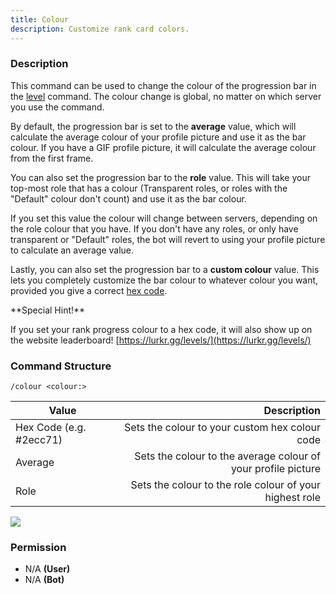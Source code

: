 ```yaml
---
title: Colour
description: Customize rank card colors.
---
```


### Description

This command can be used to change the colour of the progression bar in the [level](./rank) command. The colour change
is global, no matter on which server you use the command.

By default, the progression bar is set to the **average** value, which will calculate the average colour of your profile
picture and use it as the bar colour. If you have a GIF profile picture, it will calculate the average colour from the
first frame.

You can also set the progression bar to the **role** value. This will take your top-most role that has a colour
(Transparent roles, or roles with the "Default" colour don't count) and use it as the bar colour.

If you set this value the colour will change between servers, depending on the role colour that you have. If you don't
have any roles, or only have transparent or "Default" roles, the bot will revert to using your profile picture to
calculate an average value.

Lastly, you can also set the progression bar to a **custom colour** value. This lets you completely customize the bar
colour to whatever colour you want, provided you give a correct [hex code](https://www.color-hex.com/).

<Callout type="info">
**Special Hint!**

If you set your rank progress colour to a hex code, it will also show up on the website leaderboard!
[https://lurkr.gg/levels/](https://lurkr.gg/levels/)

</Callout>

### Command Structure

```
/colour <colour:>
```

| Value                   |                                                   Description |
| ----------------------- | ------------------------------------------------------------: |
| Hex Code (e.g. #2ecc71) |                Sets the colour to your custom hex colour code |
| Average                 | Sets the colour to the average colour of your profile picture |
| Role                    |       Sets the colour to the role colour of your highest role |

![](../../_assets/UApCxnW.png)

### **Permission**

- N/A **(User)**
- N/A **(Bot)**
